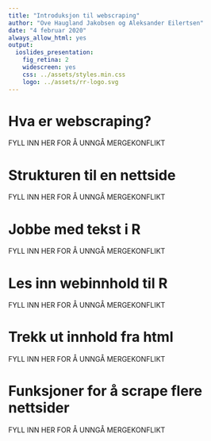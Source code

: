 ```yaml
---
title: "Introduksjon til webscraping"
author: "Ove Haugland Jakobsen og Aleksander Eilertsen"
date: "4 februar 2020"
always_allow_html: yes
output:
  ioslides_presentation:
    fig_retina: 2
    widescreen: yes
    css: ../assets/styles.min.css
    logo: ../assets/rr-logo.svg
---
```


# Hva er webscraping?

FYLL INN HER FOR Å UNNGÅ MERGEKONFLIKT

# Strukturen til en nettside

FYLL INN HER FOR Å UNNGÅ MERGEKONFLIKT

# Jobbe med tekst i R

FYLL INN HER FOR Å UNNGÅ MERGEKONFLIKT

# Les inn webinnhold til R

FYLL INN HER FOR Å UNNGÅ MERGEKONFLIKT

# Trekk ut innhold fra html

FYLL INN HER FOR Å UNNGÅ MERGEKONFLIKT

# Funksjoner for å scrape flere nettsider

FYLL INN HER FOR Å UNNGÅ MERGEKONFLIKT
